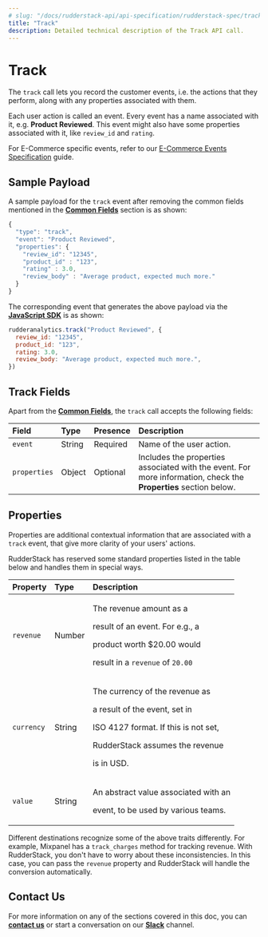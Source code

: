 ```yaml
---
# slug: "/docs/rudderstack-api/api-specification/rudderstack-spec/track"
title: "Track"
description: Detailed technical description of the Track API call.
---
```


# Track

The `track` call lets you record the customer events, i.e. the actions that they perform, along with any properties associated with them.

<div class="infoBlock">

Each user action is called an event. Every event has a name associated with it, e.g. **Product Reviewed**. This event might also have some properties associated with it, like <code class="inline-code">review_id</code> and <code class="inline-code">rating</code>.

</div>

<div class="successBlock">

  For E-Commerce specific events, refer to our <a href="https://rudderstack.com/docs/rudderstack-api/api-specification/rudderstack-ecommerce-events-specification/">E-Commerce Events Specification</a> guide.
</div>

## Sample Payload

A sample payload for the `track` event after removing the common fields mentioned in the [**Common Fields**](common-fields/) section is as shown:

```javascript
{
  "type": "track",
  "event": "Product Reviewed",
  "properties": {
    "review_id": "12345",
    "product_id" : "123",
    "rating" : 3.0,
    "review_body" : "Average product, expected much more."
  }
}
```

The corresponding event that generates the above payload via the [**JavaScript SDK**](https://rudderstack.com/docs/stream-sources/rudderstack-sdk-integration-guides/rudderstack-javascript-sdk/) is as shown:

```javascript
rudderanalytics.track("Product Reviewed", {
  review_id: "12345",
  product_id: "123",
  rating: 3.0,
  review_body: "Average product, expected much more.",
})
```

## Track Fields

Apart from the [**Common Fields**](common-fields/), the `track` call accepts the following fields:

| **Field**    | **Type** | **Presence** | **Description**                                                                                                  |
| :----------- | :------- | :----------- | :--------------------------------------------------------------------------------------------------------------- |
| `event`      | String   | Required     | Name of the user action.                                                                                         |
| `properties` | Object   | Optional     | Includes the properties associated with the event. For more information, check the **Properties** section below. |

## Properties

Properties are additional contextual information that are associated with a `track` event, that give more clarity of your users' actions.

RudderStack has reserved some standard properties listed in the table below and handles them in special ways.

<table>
  <thead>
    <tr>
      <th style="text-align:left">
        <b>Property</b>
      </th>
      <th style="text-align:left">
        <b>Type</b>
      </th>
      <th style="text-align:left">
        <b>Description</b>
      </th>
    </tr>
  </thead>
  <tbody>
    <tr>
      <td style="text-align:left">
        <code class="inline-code">revenue</code>
      </td>
      <td style="text-align:left">Number</td>
      <td style="text-align:left">
        <p>The revenue amount as a</p>
        <p>result of an event. For e.g., a</p>
        <p>product worth $20.00 would</p>
        <p>
          result in a <code class="inline-code">revenue</code> of <code class="inline-code">20.00</code>
        </p>
      </td>
    </tr>
    <tr>
      <td style="text-align:left">
        <code class="inline-code">currency</code>
      </td>
      <td style="text-align:left">String</td>
      <td style="text-align:left">
        <p>The currency of the revenue as</p>
        <p>a result of the event, set in</p>
        <p>ISO 4127 format. If this is not set,</p>
        <p>RudderStack assumes the revenue</p>
        <p>is in USD.</p>
      </td>
    </tr>
    <tr>
      <td style="text-align:left">
        <code class="inline-code">value</code>
      </td>
      <td style="text-align:left">String</td>
      <td style="text-align:left">
        <p>An abstract value associated with an</p>
        <p>event, to be used by various teams.</p>
      </td>
    </tr>
  </tbody>
</table>

<div class="successBlock">

  Different destinations recognize some of the above traits differently. For
  example, Mixpanel has a <code class="inline-code">track_charges</code> method
  for tracking revenue. With RudderStack, you don't have to worry about these
  inconsistencies. In this case, you can pass the
  <code class="inline-code">revenue</code> property and RudderStack will handle
  the conversion automatically.
</div>

## Contact Us

For more information on any of the sections covered in this doc, you can [**contact us**](mailto:%20docs@rudderstack.com) or start a conversation on our [**Slack**](https://rudderstack.com/join-rudderstack-slack-community) channel.
